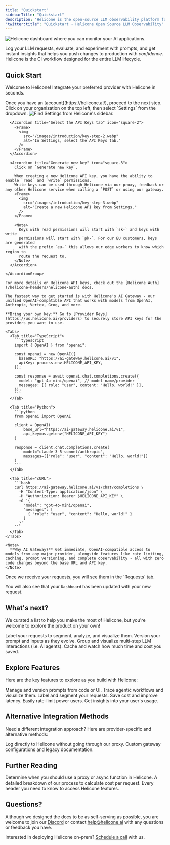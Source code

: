 ```yaml
---
title: "Quickstart"
sidebarTitle: "Quickstart"
description: "Helicone is the open-source LLM observability platform for developers to monitor, debug, and improve **production-ready** applications."
"twitter:title": "Quickstart - Helicone Open Source LLM Observability"
---
```


<Frame>
  <img
    src="/images/introduction/intro-dashboard.webp"
    alt="Helicone dashboard where you can monitor your AI applications."
  />
</Frame>

Log your LLM requests, evaluate, and experiment with prompts, and get instant insights that helps you push changes to production with _confidence_. Helicone is the CI workflow designed for the entire LLM lifecycle.

## Quick Start

Welcome to Helicone! Integrate your preferred provider with Helicone in seconds.

<Steps>

<Step title="Create an account">
  Once you have an [account](https://helicone.ai/), proceed to the next step.
</Step>

  <Step title="Generate an API key">
    <AccordionGroup>
      <Accordion title="Go to Settings" icon="square-1">
        Click on your organization on the top left, then select `Settings` from the dropdown.
        <Frame>
          <img
            src="/images/introduction/key-step-1.webp"
            alt="Find Settings from Helicone's sidebar."
          />
        </Frame>
      </Accordion>

      <Accordion title="Select the API Keys tab" icon="square-2">
        <Frame>
          <img
            src="/images/introduction/key-step-2.webp"
            alt="In Settings, select the API Keys tab."
          />
        </Frame>
      </Accordion>

      <Accordion title="Generate new key" icon="square-3">
        Click on `Generate new key`.

        When creating a new Helicone API key, you have the ability to enable `read` and `write` permissions.
        Write keys can be used through Helicone via our proxy, feedback or any other Helicone service when calling a `POST` or using our gateway.
        <Frame>
          <img
            src="/images/introduction/key-step-3.webp"
            alt="Create a new Helicone API key from Settings."
          />
        </Frame>

        <Note>
          Keys with read permissions will start with `sk-` and keys with write
          permissions will start with `pk-`. For our EU customers, keys are generated
          with the prefix `eu-` this allows our edge workers to know which region to
          route the request to.
        </Note>
      </Accordion>

    </AccordionGroup>

    For more details on Helicone API keys, check out the [Helicone Auth](/helicone-headers/helicone-auth) docs.

  </Step>

  <Step title="Integrate with AI Gateway (Recommended)">

    The fastest way to get started is with Helicone's AI Gateway - our unified OpenAI-compatible API that works with models from OpenAI, Anthropic, Vertex, Groq, and more.

    **Bring your own key:** Go to [Provider Keys](https://us.helicone.ai/providers) to securely store API keys for the providers you want to use.

    <Tabs>
      <Tab title="TypeScript">
        ```typescript
        import { OpenAI } from "openai";

        const openai = new OpenAI({
          baseURL: "https://ai-gateway.helicone.ai/v1",
          apiKey: process.env.HELICONE_API_KEY,
        });

        const response = await openai.chat.completions.create({
          model: "gpt-4o-mini/openai", // model-name/provider
          messages: [{ role: "user", content: "Hello, world!" }],
        });
        ```
      </Tab>
      
      <Tab title="Python">
        ```python
        from openai import OpenAI

        client = OpenAI(
            base_url="https://ai-gateway.helicone.ai/v1",
            api_key=os.getenv("HELICONE_API_KEY")
        )

        response = client.chat.completions.create(
            model="claude-3-5-sonnet/anthropic",
            messages=[{"role": "user", "content": "Hello, world!"}]
        )
        ```
      </Tab>

      <Tab title="cURL">
        ```bash
        curl https://ai-gateway.helicone.ai/v1/chat/completions \
          -H "Content-Type: application/json" \
          -H "Authorization: Bearer $HELICONE_API_KEY" \
          -d '{
            "model": "gpt-4o-mini/openai",
            "messages": [
              { "role": "user", "content": "Hello, world!" }
            ]
          }'
        ```
      </Tab>
    </Tabs>

    <Note>
      **Why AI Gateway?** Get immediate, OpenAI-compatible access to models from any major provider, alongside features like rate limiting, caching, prompt versioning, and complete observability - all with zero code changes beyond the base URL and API key.
    </Note>
  </Step>

  <Step title="Send your first request 🎉">
    Once we receive your requests, you will see them in the `Requests` tab.

  You will also see that your `Dashboard` has been updated with your new request.

  </Step>

</Steps>

## What's next?

We curated a list to help you make the most of Helicone, but you're welcome to explore the product on your own!

<CardGroup cols={2}>
  <Card
    title="Add a custom property"
    href="/features/advanced-usage/custom-properties"
    icon="square-1"
  >
    Label your requests to segment, analyze, and visualize them.
  </Card>
  <Card
    title="Create your first prompt"
    href="/features/advanced-usage/prompts"
    icon="square-2"
  >
    Version your prompt and inputs as they evolve.
  </Card>
  <Card title="Track a session" href="/features/sessions" icon="square-3">
    Group and visualize multi-step LLM interactions (i.e. AI agents).
  </Card>
  <Card
    title="Cache responses"
    href="/features/advanced-usage/caching"
    icon="square-4"
  >
    Cache and watch how much time and cost you saved.
  </Card>
</CardGroup>

## Explore Features

Here are the key features to explore as you build with Helicone:

<CardGroup cols={3}>
  <Card
    title="Prompts"
    href="/features/advanced-usage/prompts"
    icon="square-terminal"
  >
    Manage and version prompts from code or UI.
  </Card>
  <Card
    title="Sessions"
    href="/features/sessions"
    icon="rectangle-history"
  >
    Trace agentic workflows and visualize them.
  </Card>
  <Card
    title="Custom Properties"
    href="/features/advanced-usage/custom-properties"
    icon="tag"
  >
    Label and segment your requests.
  </Card>
  <Card
    title="Caching"
    href="/features/advanced-usage/caching"
    icon="database"
  >
    Save cost and improve latency.
  </Card>
  <Card
    title="Rate Limiting"
    href="/features/advanced-usage/custom-rate-limits"
    icon="user-minus"
  >
    Easily rate-limit power users.
  </Card>
  <Card
    title="User Metrics"
    href="/features/advanced-usage/user-metrics"
    icon="chart-user"
  >
    Get insights into your user's usage.
  </Card>
</CardGroup>

## Alternative Integration Methods

Need a different integration approach? Here are provider-specific and alternative methods:

<CardGroup cols={4}>
  <Card title="OpenAI" href="/integrations/openai/javascript" />
  <Card title="Azure" href="/integrations/azure/javascript" />
  <Card title="Anthropic" href="/integrations/anthropic/javascript" />
  <Card title="Llama" href="/integrations/llama/javascript" />
  <Card title="Ollama" href="/integrations/ollama/javascript" />
  <Card title="AWS Bedrock" href="/integrations/bedrock/javascript" />
  <Card title="Gemini" href="/integrations/gemini/api/javascript" />
  <Card title="Groq" href="/integrations/groq/javascript" />
  <Card title="Instructor" href="/integrations/instructor/javascript" />
  <Card
    title="Vercel AI"
    href="/getting-started/integration-method/vercelai"
  />
  <Card
    title="Anyscale"
    href="/getting-started/integration-method/anyscale"
  />
  <Card
    title="Together AI"
    href="/getting-started/integration-method/together"
  />
  <Card
    title="Hyperbolic"
    href="/getting-started/integration-method/hyperbolic"
  />
  <Card
    title="Deepinfra"
    href="/getting-started/integration-method/deepinfra"
  />
  <Card
    title="OpenRouter"
    href="/getting-started/integration-method/openrouter"
  />
  <Card
    title="LiteLLM"
    href="/getting-started/integration-method/litellm"
  />
  <Card
    title="Fireworks AI"
    href="/getting-started/integration-method/fireworks"
  />
</CardGroup>

<CardGroup cols={2}>
  <Card
    title="OpenLLMetry"
    href="/getting-started/integration-method/openllmetry"
  >
    Log directly to Helicone without going through our proxy.
  </Card>
  <Card title="Gateway" href="/getting-started/integration-method/gateway">
    Custom gateway configurations and legacy documentation.
  </Card>
</CardGroup>

## Further Reading

<CardGroup cols={3}>
  <Card title="Proxy or Async?" href="/getting-started/proxy-vs-async">
    Determine when you should use a proxy or async function in Helicone.
  </Card>
  <Card title="How we calculate costs" href="/faq/how-we-calculate-cost">
    A detailed breakdown of our process to calculate cost per request.
  </Card>
  <Card
    title="Understanding Helicone Headers"
    href="/helicone-headers/header-directory"
  >
    Every header you need to know to access Helicone features.
  </Card>
</CardGroup>

## Questions?

Although we designed the docs to be as self-serving as possible, you are
welcome to join our [Discord](https://discord.com/invite/HwUbV3Q8qz) or
contact [help@helicone.ai](help@helicone.ai) with any questions or feedback
you have.

Interested in deploying Helicone on-prem? [Schedule a call](https://www.helicone.ai/contact) with us.
